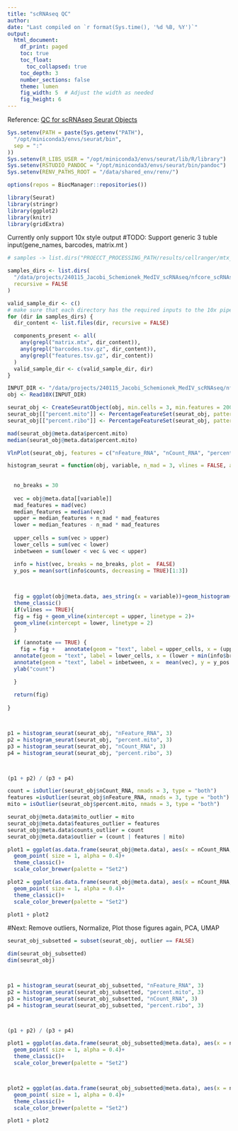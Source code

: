 ```yaml
---
title: "scRNAseq QC"
author: 
date: "Last compiled on `r format(Sys.time(), '%d %B, %Y')`"
output:
  html_document:
    df_print: paged
    toc: true
    toc_float:
      toc_collapsed: true
    toc_depth: 3
    number_sections: false
    theme: lumen
    fig_width: 5  # Adjust the width as needed
    fig_height: 6
---
```


Reference: [QC for scRNAseq Seurat Objects](https://satijalab.org/seurat/articles/pbmc3k_tutorial)



```r
Sys.setenv(PATH = paste(Sys.getenv("PATH"),
  "/opt/miniconda3/envs/seurat/bin",
  sep = ":"
))
Sys.setenv(R_LIBS_USER = "/opt/miniconda3/envs/seurat/lib/R/library")
Sys.setenv(RSTUDIO_PANDOC = "/opt/miniconda3/envs/seurat/bin/pandoc")
Sys.setenv(RENV_PATHS_ROOT = "/data/shared_env/renv/")

options(repos = BiocManager::repositories())
```


```r
library(Seurat)
library(stringr)
library(ggplot2)
library(knitr)
library(gridExtra)
```

Currently only support 10x style output
#TODO: Support generic 3 tuble input(gene_names, barcodes, matrix.mt )
```r
# samples -> list.dirs("PROECCT_PROCESSING_PATH/results/cellranger/mtx_conversions/")

samples_dirs <- list.dirs(
  "/data/projects/240115_Jacobi_Schemionek_MedIV_scRNAseq/nfcore_scRNAseq/results/cellranger/mtx_conversions/",
  recursive = FALSE
)

valid_sample_dir <- c()
# make sure that each directory has the required inputs to the 10x pipeline
for (dir in samples_dirs) {
  dir_content <- list.files(dir, recursive = FALSE)

  components_present <- all(
    any(grepl("matrix.mtx", dir_content)),
    any(grepl("barcodes.tsv.gz", dir_content)),
    any(grepl("features.tsv.gz", dir_content))
  )
  valid_sample_dir <- c(valid_sample_dir, dir)
}
```

```r
INPUT_DIR <- "/data/projects/240115_Jacobi_Schemionek_MedIV_scRNAseq/nfcore_scRNAseq/results/cellranger/mtx_conversions//HD_CD34_Ctrl"
obj <- Read10X(INPUT_DIR)
```

```r
seurat_obj <- CreateSeuratObject(obj, min.cells = 3, min.features = 200, project = basename(INPUT_DIR))
seurat_obj[["percent.mito"]] <- PercentageFeatureSet(seurat_obj, pattern = "^MT-")
seurat_obj[["percent.ribo"]] <- PercentageFeatureSet(seurat_obj, pattern = "^RPS|^RPL")
```



```r
mad(seurat_obj@meta.data$percent.mito)
median(seurat_obj@meta.data$percent.mito)
```

```r
VlnPlot(seurat_obj, features = c("nFeature_RNA", "nCount_RNA", "percent.mito", "percent.ribo"), ncol = 4)

```


```r



histogram_seurat = function(obj, variable, n_mad = 3, vlines = FALSE, annotate = FALSE){
  
  
  no_breaks = 30
  
  vec = obj@meta.data[[variable]]
  mad_features = mad(vec)
  median_features = median(vec)
  upper = median_features + n_mad * mad_features
  lower = median_features - n_mad * mad_features
  
  upper_cells = sum(vec > upper)
  lower_cells = sum(vec < lower)
  inbetween = sum(lower < vec & vec < upper)

  info = hist(vec, breaks = no_breaks, plot =  FALSE)
  y_pos = mean(sort(info$counts, decreasing = TRUE)[1:3])

  
  
  fig = ggplot(obj@meta.data, aes_string(x = variable))+geom_histogram(color = "red3", fill = "red3")+
  theme_classic()
  if(vlines == TRUE){
  fig = fig + geom_vline(xintercept = upper, linetype = 2)+
  geom_vline(xintercept = lower, linetype = 2)
  }
    
  if (annotate == TRUE) {
    fig = fig +   annotate(geom = "text", label = upper_cells, x = (upper + max(info$breaks)) / 2, y = y_pos)+
  annotate(geom = "text", label = lower_cells, x = (lower + min(info$breaks)) / 2, y = y_pos)+
  annotate(geom = "text", label = inbetween, x =  mean(vec), y = y_pos * 1.1)+
  ylab("count")

  }
  
  return(fig)
  
}



p1 = histogram_seurat(seurat_obj, "nFeature_RNA", 3)
p2 = histogram_seurat(seurat_obj, "percent.mito", 3)
p3 = histogram_seurat(seurat_obj, "nCount_RNA", 3)
p4 = histogram_seurat(seurat_obj, "percent.ribo", 3)



(p1 + p2) / (p3 + p4)

```


```r
count = isOutlier(seurat_obj$nCount_RNA, nmads = 3, type = "both")
features =isOutlier(seurat_obj$nFeature_RNA, nmads = 3, type = "both")
mito = isOutlier(seurat_obj$percent.mito, nmads = 3, type = "both")

seurat_obj@meta.data$mito_outlier = mito
seurat_obj@meta.data$features_outlier = features
seurat_obj@meta.data$counts_outlier = count
seurat_obj@meta.data$outlier = (count | features | mito)


```



```r


plot1 = ggplot(as.data.frame(seurat_obj@meta.data), aes(x = nCount_RNA, y = percent.mito, color = mito_outlier))+
  geom_point( size = 1, alpha = 0.4)+
  theme_classic()+
  scale_color_brewer(palette = "Set2")

plot2 = ggplot(as.data.frame(seurat_obj@meta.data), aes(x = nCount_RNA, y = nFeature_RNA, color = outlier))+
  geom_point( size = 1, alpha = 0.4)+
  theme_classic()+
  scale_color_brewer(palette = "Set2")

plot1 + plot2


```

#Next:
Remove outliers, Normalize, Plot those figures again, PCA, UMAP
```r
seurat_obj_subsetted = subset(seurat_obj, outlier == FALSE)

dim(seurat_obj_subsetted)
dim(seurat_obj)



p1 = histogram_seurat(seurat_obj_subsetted, "nFeature_RNA", 3)
p2 = histogram_seurat(seurat_obj_subsetted, "percent.mito", 3)
p3 = histogram_seurat(seurat_obj_subsetted, "nCount_RNA", 3)
p4 = histogram_seurat(seurat_obj_subsetted, "percent.ribo", 3)



(p1 + p2) / (p3 + p4)
```


```r
plot1 = ggplot(as.data.frame(seurat_obj_subsetted@meta.data), aes(x = nCount_RNA, y = percent.mito, color = mito_outlier))+
  geom_point( size = 1, alpha = 0.4)+
  theme_classic()+
  scale_color_brewer(palette = "Set2")



plot2 = ggplot(as.data.frame(seurat_obj_subsetted@meta.data), aes(x = nCount_RNA, y = nFeature_RNA, color = outlier))+
  geom_point( size = 1, alpha = 0.4)+
  theme_classic()+
  scale_color_brewer(palette = "Set2")

plot1 + plot2

```


```r



```




